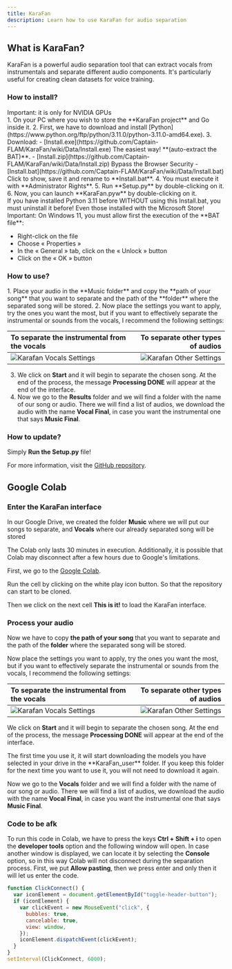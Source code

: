 ```yaml
---
title: KaraFan
description: Learn how to use KaraFan for audio separation
---
```



## What is KaraFan?

KaraFan is a powerful audio separation tool that can extract vocals from instrumentals and separate different audio components. It's particularly useful for creating clean datasets for voice training.

### How to install?

<Aside type="caution">
  Important: it is only for NVIDIA GPUs
</Aside>

<Steps>
1. On your PC where you wish to store the **KaraFan project** and Go inside it.
2. First, we have to download and install [Python](https://www.python.org/ftp/python/3.11.0/python-3.11.0-amd64.exe).
3. Download:
   - [Install.exe](https://github.com/Captain-FLAM/KaraFan/wiki/Data/Install.exe) The easiest way! **(auto-extract the BAT)**.
   - [Install.zip](https://github.com/Captain-FLAM/KaraFan/wiki/Data/Install.zip) Bypass the Browser Security
   - [Install.bat](https://github.com/Captain-FLAM/KaraFan/wiki/Data/Install.bat) Click to show, save it and rename to **Install.bat**.
4. You must execute it with **Administrator Rights**.
5. Run **Setup.py** by double-clicking on it.
6. Now, you can launch **KaraFan.pyw** by double-clicking on it.
</Steps>

<Aside type="note">
If you have installed Python 3.11 before WITHOUT using this Install.bat, you must uninstall it before! Even those installed with the Microsoft Store!
</Aside>

<Aside type="note">
Important: On Windows 11, you must allow first the execution of the **BAT file**:

- Right-click on the file
- Choose « Properties »
- In the « General » tab, click on the « Unlock » button
- Click on the « OK » button
</Aside>

### How to use?

<Steps>
1. Place your audio in the **Music folder** and copy the **path of your song** that you want to separate and the path of the **folder** where the separated song will be stored.
2. Now place the settings you want to apply, try the ones you want the most, but if you want to effectively separate the instrumental or sounds from the vocals, I recommend the following settings:

   | To separate the instrumental from the vocals | To separate other types of audios |
   | :------------------------------------------- | --------------------------------: |
   | ![Karafan Vocals Settings](/images/karafan-vocals.png) | ![Karafan Other Settings](/images/karafan-other.png) |

3. We click on **Start** and it will begin to separate the chosen song. At the end of the process, the message **Processing DONE** will appear at the end of the interface.
4. Now we go to the **Results** folder and we will find a folder with the name of our song or audio. There we will find a list of audios, we download the audio with the name **Vocal Final**, in case you want the instrumental one that says **Music Final**.
</Steps>

### How to update?

Simply **Run the Setup.py** file!

For more information, visit the [GitHub repository](https://github.com/Captain-FLAM/KaraFan).

## Google Colab

### Enter the KaraFan interface

In our Google Drive, we created the folder **Music** where we will put our songs to separate, and **Vocals** where our already separated song will be stored

<Aside type="caution">
  The Colab only lasts 30 minutes in execution. Additionally, it is possible that Colab may disconnect after a few hours due to Google's limitations.
</Aside>

First, we go to the [Google Colab](https://colab.research.google.com/github/Eddycrack864/KaraFan/blob/master/KaraFan_Improved_Version.ipynb).

Run the cell by clicking on the white play icon button. So that the repository can start to be cloned.

Then we click on the next cell **This is it!** to load the KaraFan interface.

### Process your audio

Now we have to copy **the path of your song** that you want to separate and the path of the **folder** where the separated song will be stored.

Now place the settings you want to apply, try the ones you want the most, but if you want to effectively separate the instrumental or sounds from the vocals, I recommend the following settings:

| To separate the instrumental from the vocals | To separate other types of audios |
| :------------------------------------------- | --------------------------------: |
| ![Karafan Vocals Settings](/images/karafan-vocals.png) | ![Karafan Other Settings](/images/karafan-other.png) |

We click on **Start** and it will begin to separate the chosen song. At the end of the process, the message **Processing DONE** will appear at the end of the interface.

<Aside type="note">
The first time you use it, it will start downloading the models you have selected in your drive in the **KaraFan_user** folder. If you keep this folder for the next time you want to use it, you will not need to download it again.
</Aside>

Now we go to the **Vocals** folder and we will find a folder with the name of our song or audio. There we will find a list of audios, we download the audio with the name **Vocal Final**, in case you want the instrumental one that says **Music Final**.

### Code to be afk

To run this code in Colab, we have to press the keys **Ctrl + Shift + i** to open the **developer tools** option and the following window will open. In case another window is displayed, we can locate it by selecting the **Console** option, so in this way Colab will not disconnect during the separation process. First, we put **Allow pasting**, then we press enter and only then it will let us enter the code.

```js
function ClickConnect() {
  var iconElement = document.getElementById("toggle-header-button");
  if (iconElement) {
    var clickEvent = new MouseEvent("click", {
      bubbles: true,
      cancelable: true,
      view: window,
    });
    iconElement.dispatchEvent(clickEvent);
  }
}
setInterval(ClickConnect, 6000);
```
